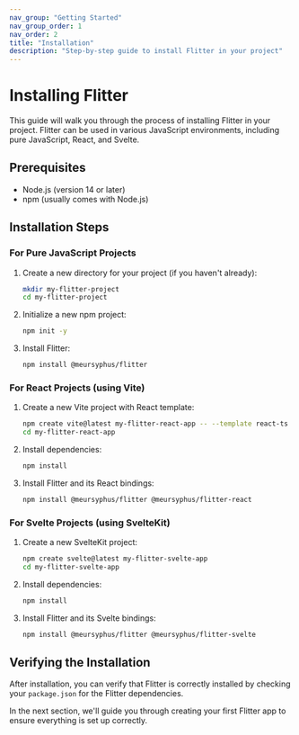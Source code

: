 ```yaml
---
nav_group: "Getting Started"
nav_group_order: 1
nav_order: 2
title: "Installation"
description: "Step-by-step guide to install Flitter in your project"
---
```


# Installing Flitter

This guide will walk you through the process of installing Flitter in your project. Flitter can be used in various JavaScript environments, including pure JavaScript, React, and Svelte.

## Prerequisites

- Node.js (version 14 or later)
- npm (usually comes with Node.js)

## Installation Steps

### For Pure JavaScript Projects

1. Create a new directory for your project (if you haven't already):

   ```bash
   mkdir my-flitter-project
   cd my-flitter-project
   ```

2. Initialize a new npm project:

   ```bash
   npm init -y
   ```

3. Install Flitter:
   ```bash
   npm install @meursyphus/flitter
   ```

### For React Projects (using Vite)

1. Create a new Vite project with React template:

   ```bash
   npm create vite@latest my-flitter-react-app -- --template react-ts
   cd my-flitter-react-app
   ```

2. Install dependencies:

   ```bash
   npm install
   ```

3. Install Flitter and its React bindings:
   ```bash
   npm install @meursyphus/flitter @meursyphus/flitter-react
   ```

### For Svelte Projects (using SvelteKit)

1. Create a new SvelteKit project:

   ```bash
   npm create svelte@latest my-flitter-svelte-app
   cd my-flitter-svelte-app
   ```

2. Install dependencies:

   ```bash
   npm install
   ```

3. Install Flitter and its Svelte bindings:
   ```bash
   npm install @meursyphus/flitter @meursyphus/flitter-svelte
   ```

## Verifying the Installation

After installation, you can verify that Flitter is correctly installed by checking your `package.json` for the Flitter dependencies.

In the next section, we'll guide you through creating your first Flitter app to ensure everything is set up correctly.
